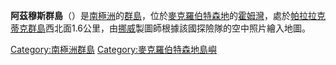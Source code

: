 '''阿茲穆斯群島'''（{{lang-en|Azimuth Islands}}）是[[南極洲|南極洲]]的[[群島|群島]]，位於[[麥克羅伯特森地|麥克羅伯特森地]]的[[霍姆灣|霍姆灣]]，處於[[帕拉拉克蒂克群島|帕拉拉克蒂克群島]]西北面1.6公里，由[[挪威|挪威]]製圖師根據該國探險隊的空中照片繪入地圖。

{{coord|67|32|S|62|44|E|type:isle|name=Azimuth Islands|display=title}}

{{DEFAULTSORT:Azimuth Islands}}
[[Category:南極洲群島|Category:南極洲群島]]
[[Category:麥克羅伯特森地島嶼|Category:麥克羅伯特森地島嶼]]


{{MacRobertsonLand-geo-stub}}